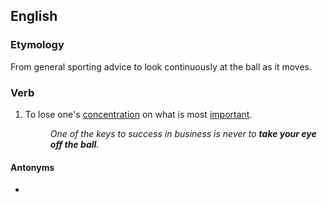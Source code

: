 ==English==

===Etymology===
From general sporting advice to look continuously at the ball as it moves.

===Verb===
{{head|en|verb}}

# {{lb|en|idiomatic}} To lose one's [[concentration]] on what is most [[important]].
#: ''One of the keys to success in business is never to '''take your eye off the ball'''.''

====Antonyms====
* {{l|en|keep one's eye on the ball}}